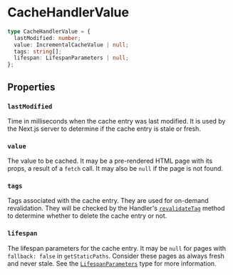 # CacheHandlerValue

```typescript
type CacheHandlerValue = {
  lastModified: number;
  value: IncrementalCacheValue | null;
  tags: string[];
  lifespan: LifespanParameters | null;
};
```

## Properties

### `lastModified`

Time in milliseconds when the cache entry was last modified. It is used by the Next.js server to determine if the cache entry is stale or fresh.

### `value`

The value to be cached. It may be a pre-rendered HTML page with its props, a result of a `fetch` call. It may also be `null` if the page is not found.

### `tags`

Tags associated with the cache entry. They are used for on-demand revalidation. They will be checked by the Handler's [`revalidateTag`](/api-reference/handler#revalidatetag) method to determine whether to delete the cache entry or not.

### `lifespan`

The lifespan parameters for the cache entry. It may be `null` for pages with `fallback: false` in `getStaticPaths`. Consider these pages as always fresh and never stale. See the [`LifespanParameters`](/api-reference/lifespan-parameters) type for more information.
